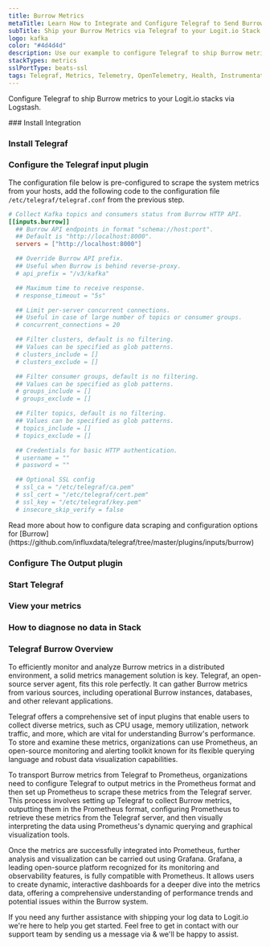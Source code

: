 ```yaml
---
title: Burrow Metrics
metaTitle: Learn How to Integrate and Configure Telegraf to Send Burrow Metrics
subTitle: Ship your Burrow Metrics via Telegraf to your Logit.io Stack
logo: kafka
color: "#4d4d4d"
description: Use our example to configure Telegraf to ship Burrow metrics to your Logit.io stacks. Configure Telegraf to send Burrow metrics to Logstash or Elastic.
stackTypes: metrics
sslPortType: beats-ssl
tags: Telegraf, Metrics, Telemetry, OpenTelemetry, Health, Instrumentation, Burrow, Prometheus, Kafka Consumer Lag
---
```


Configure Telegraf to ship Burrow metrics to your Logit.io stacks via Logstash.

<Steps>
  ### Install Integration
  <InstallIntegration/>

  ### Install Telegraf

  <InstallTelegraf />

  ### Configure the Telegraf input plugin

  The configuration file below is pre-configured to scrape the system metrics from your hosts, add the following code to the configuration file `/etc/telegraf/telegraf.conf` from the previous step.

  ```toml copy
  # Collect Kafka topics and consumers status from Burrow HTTP API.
  [[inputs.burrow]]
    ## Burrow API endpoints in format "schema://host:port".
    ## Default is "http://localhost:8000".
    servers = ["http://localhost:8000"]

    ## Override Burrow API prefix.
    ## Useful when Burrow is behind reverse-proxy.
    # api_prefix = "/v3/kafka"

    ## Maximum time to receive response.
    # response_timeout = "5s"

    ## Limit per-server concurrent connections.
    ## Useful in case of large number of topics or consumer groups.
    # concurrent_connections = 20

    ## Filter clusters, default is no filtering.
    ## Values can be specified as glob patterns.
    # clusters_include = []
    # clusters_exclude = []

    ## Filter consumer groups, default is no filtering.
    ## Values can be specified as glob patterns.
    # groups_include = []
    # groups_exclude = []

    ## Filter topics, default is no filtering.
    ## Values can be specified as glob patterns.
    # topics_include = []
    # topics_exclude = []

    ## Credentials for basic HTTP authentication.
    # username = ""
    # password = ""

    ## Optional SSL config
    # ssl_ca = "/etc/telegraf/ca.pem"
    # ssl_cert = "/etc/telegraf/cert.pem"
    # ssl_key = "/etc/telegraf/key.pem"
    # insecure_skip_verify = false
  ```

  <Callout type="info">
    Read more about how to configure data scraping and configuration options for [Burrow](https://github.com/influxdata/telegraf/tree/master/plugins/inputs/burrow)
  </Callout>

  ### Configure The Output plugin

  <TelegrafOutputPlugin />

  ### Start Telegraf

  <StartTelegraf />

  ### View your metrics
  <LaunchStack source="Burrow_Metrics_via_Telegraf" utmMedium="metrics" utmCampaign="telegraf-Burrow-metrics" />

  ### How to diagnose no data in Stack

  <DiagnoseNoData />

</Steps>

### Telegraf Burrow Overview

To efficiently monitor and analyze Burrow metrics in a distributed environment, a solid metrics management solution is key. Telegraf, an 
open-source server agent, fits this role perfectly. It can gather Burrow metrics from various sources, including operational Burrow instances, 
databases, and other relevant applications.

Telegraf offers a comprehensive set of input plugins that enable users to collect diverse metrics, such as CPU usage, memory utilization, network 
traffic, and more, which are vital for understanding Burrow's performance. To store and examine these metrics, organizations can use Prometheus, 
an open-source monitoring and alerting toolkit known for its flexible querying language and robust data visualization capabilities.

To transport Burrow metrics from Telegraf to Prometheus, organizations need to configure Telegraf to output metrics in the Prometheus format and 
then set up Prometheus to scrape these metrics from the Telegraf server. This process involves setting up Telegraf to collect Burrow metrics, 
outputting them in the Prometheus format, configuring Prometheus to retrieve these metrics from the Telegraf server, and then visually interpreting 
the data using Prometheus's dynamic querying and graphical visualization tools.

Once the metrics are successfully integrated into Prometheus, further analysis and visualization can be carried out using Grafana. Grafana, a 
leading open-source platform recognized for its monitoring and observability features, is fully compatible with Prometheus. It allows users to 
create dynamic, interactive dashboards for a deeper dive into the metrics data, offering a comprehensive understanding of performance trends and 
potential issues within the Burrow system.

If you need any further assistance with shipping your log data to Logit.io we're here to help you get started. Feel free to get in contact with 
our support team by sending us a message via <IntercomButton text="live chat" /> & we'll be happy to assist.